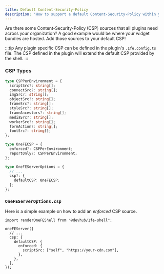 ```yaml
---
title: Default Content-Security-Policy
description: "How to support a default Content-Security-Policy within your 1fe instance"
---
```


Are there some Content-Security-Policy (CSP) sources that all plugins need across your organization? A good example would be where your widget bundles are hosted. Add those sources to your default CSP!

:::tip
Any plugin specific CSP can be defined in the plugin's `.1fe.config.ts` file. The CSP defined in the plugin will extend the default CSP provided by the shell.
:::

### CSP Types

```ts
type CSPPerEnvironment = {
  scriptSrc?: string[];
  connectSrc?: string[];
  imgSrc?: string[];
  objectSrc?: string[];
  frameSrc?: string[];
  styleSrc?: string[];
  frameAncestors?: string[];
  mediaSrc?: string[];
  workerSrc?: string[];
  formAction?: string[];
  fontSrc?: string[];
};

type OneFECSP = {
  enforced?: CSPPerEnvironment;
  reportOnly?: CSPPerEnvironment;
};

type OneFEServerOptions = {
  // ...
  csp?: {
    defaultCSP: OneFECSP;
  };
};
```

### `OneFEServerOptions.csp`

Here is a simple example on how to add an _enforced_ CSP source.

```tsx
import renderOneFEShell from "@devhub/1fe-shell";

oneFEServer({
  // ...
  csp: {
    defaultCSP: {
      enforced: {
        scriptSrc: ["self", "https://your-cdn.com"],
      },
    },
  },
});
```
